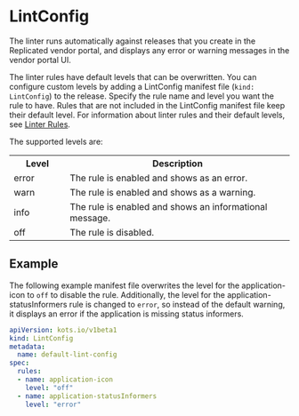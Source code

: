 
# LintConfig

<LinterDefinition/>

The linter runs automatically against releases that you create in the Replicated vendor portal, and displays any error or warning messages in the vendor portal UI.

The linter rules have default levels that can be overwritten. You can configure custom levels by adding a LintConfig manifest file (`kind: LintConfig`) to the release. Specify the rule name and level you want the rule to have. Rules that are not included in the LintConfig manifest file keep their default level. For information about linter rules and their default levels, see [Linter Rules](#linter-rules).

The supported levels are:

<table>
      <tr>
        <th width="20%">Level</th>
        <th width="80%">Description</th>
      </tr>
      <tr>
        <td>error</td>
        <td>The rule is enabled and shows as an error.</td>
      </tr>
      <tr>
        <td>warn</td>
        <td>The rule is enabled and shows as a warning.</td>
      </tr>
      <tr>
        <td>info</td>
        <td>The rule is enabled and shows an informational message.</td>
      </tr>
      <tr>
        <td>off</td>
        <td>The rule is disabled.</td>
      </tr>
    </table>


## Example
The following example manifest file overwrites the level for the application-icon to `off` to disable the rule. Additionally, the level for the application-statusInformers rule is changed to `error`, so instead of the default warning, it displays an error if the application is missing status informers.

```yaml
apiVersion: kots.io/v1beta1
kind: LintConfig
metadata:
  name: default-lint-config
spec:
  rules:
  - name: application-icon
    level: "off"
  - name: application-statusInformers
    level: "error"
```
